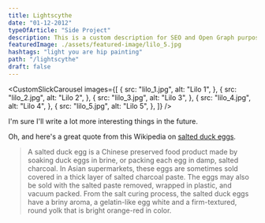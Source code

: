 ```yaml
---
title: Lightscythe
date: "01-12-2012"
typeOfArticle: "Side Project"
description: This is a custom description for SEO and Open Graph purposes, rather than the default generated excerpt. Simply add a description field to the frontmatter.
featuredImage: ./assets/featured-image/lilo_5.jpg
hashtags: "light you are hip painting"
path: "/lightscythe"
draft: false
---
```


<CustomSlickCarousel
	images={[
		{
			src: "lilo_1.jpg",
			alt: "Lilo 1",
		},
		{
			src: "lilo_2.jpg",
			alt: "Lilo 2",
		},
		{
			src: "lilo_3.jpg",
			alt: "Lilo 3",
		},
		{
			src: "lilo_4.jpg",
			alt: "Lilo 4",
		},
		{
			src: "lilo_5.jpg",
			alt: "Lilo 5",
		},
	]}
/>

I'm sure I'll write a lot more interesting things in the future.

Oh, and here's a great quote from this Wikipedia on
[salted duck eggs](http://en.wikipedia.org/wiki/Salted_duck_egg).

> A salted duck egg is a Chinese preserved food product made by soaking duck
> eggs in brine, or packing each egg in damp, salted charcoal. In Asian
> supermarkets, these eggs are sometimes sold covered in a thick layer of salted
> charcoal paste. The eggs may also be sold with the salted paste removed,
> wrapped in plastic, and vacuum packed. From the salt curing process, the
> salted duck eggs have a briny aroma, a gelatin-like egg white and a
> firm-textured, round yolk that is bright orange-red in color.
